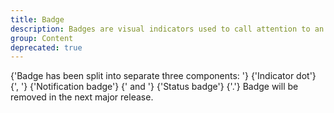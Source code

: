 ```yaml
---
title: Badge
description: Badges are visual indicators used to call attention to an item or to communicate non-actionable information.
group: Content
deprecated: true
---
```


<PageAlert tone="info" title="This component has been renamed">
	<Text as="p">
		{'Badge has been split into separate three components: '}
		<TextLink href="/components/indicator-dot">{'Indicator dot'}</TextLink>
		{', '}
		<TextLink href="/components/notification-badge">
			{'Notification badge'}
		</TextLink>
		{' and '}
		<TextLink href="/components/status-badge">{'Status badge'}</TextLink>
		{'.'}
	</Text>
	<Text as="p">Badge will be removed in the next major release.</Text>
</PageAlert>
